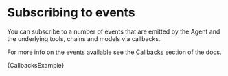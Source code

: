 
# Subscribing to events

You can subscribe to a number of events that are emitted by the Agent and the underlying tools, chains and models via callbacks.

For more info on the events available see the [Callbacks](/docs/production/callbacks/) section of the docs.

<CodeBlock language="typescript">{CallbacksExample}</CodeBlock>